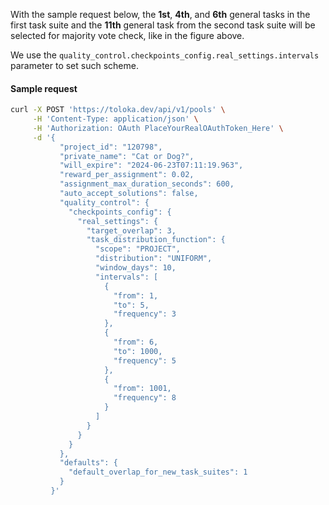 With the sample request below, the **1st**, **4th**, and **6th** general tasks in the first task suite and the **11th** general task from the second task suite will be selected for majority vote check, like in the figure above.

We use the `quality_control.checkpoints_config.real_settings.intervals` parameter to set such scheme.

#### Sample request

```bash
curl -X POST 'https://toloka.dev/api/v1/pools' \
     -H 'Content-Type: application/json' \
     -H 'Authorization: OAuth PlaceYourRealOAuthToken_Here' \
     -d '{
           "project_id": "120798",
           "private_name": "Cat or Dog?",
           "will_expire": "2024-06-23T07:11:19.963",
           "reward_per_assignment": 0.02,
           "assignment_max_duration_seconds": 600,
           "auto_accept_solutions": false,
           "quality_control": {
             "checkpoints_config": {
               "real_settings": {
                 "target_overlap": 3,
                 "task_distribution_function": {
                   "scope": "PROJECT",
                   "distribution": "UNIFORM",
                   "window_days": 10,
                   "intervals": [
                     {
                       "from": 1,
                       "to": 5,
                       "frequency": 3
                     },
                     {
                       "from": 6,
                       "to": 1000,
                       "frequency": 5
                     },
                     {
                       "from": 1001,
                       "frequency": 8
                     }
                   ]
                 }
               }
             }
           },
           "defaults": {
             "default_overlap_for_new_task_suites": 1
           }
         }'
```